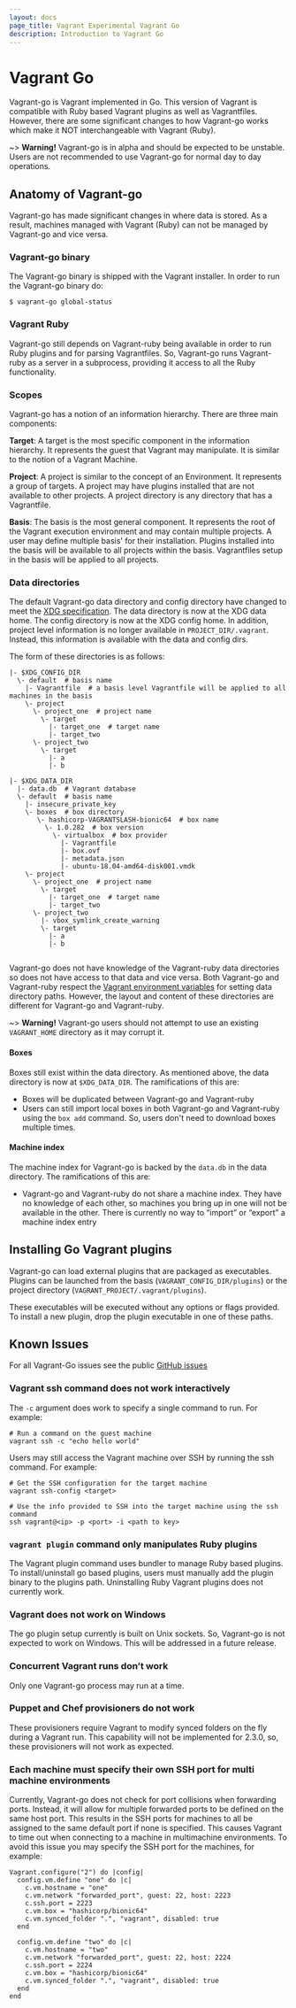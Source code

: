 ```yaml
---
layout: docs
page_title: Vagrant Experimental Vagrant Go
description: Introduction to Vagrant Go
---
```


# Vagrant Go

Vagrant-go is Vagrant implemented in Go. This version of Vagrant is compatible
with Ruby based Vagrant plugins as well as Vagrantfiles. However, there are
some significant changes to how Vagrant-go works which make it NOT interchangeable
with Vagrant (Ruby).

~> **Warning!** Vagrant-go is in alpha and should be expected to be unstable.
Users are not recommended to use Vagrant-go for normal day to day operations.

## Anatomy of Vagrant-go

Vagrant-go has made significant changes in where data is stored. As a result,
machines managed with Vagrant (Ruby) can not be managed by Vagrant-go and vice versa.

### Vagrant-go binary

The Vagrant-go binary is shipped with the Vagrant installer. In order to run the Vagrant-go
binary do:

```
$ vagrant-go global-status
```

### Vagrant Ruby

Vagrant-go still depends on Vagrant-ruby being available in order to run Ruby plugins
and for parsing Vagrantfiles. So, Vagrant-go runs Vagrant-ruby as a server in a subprocess,
providing it access to all the Ruby functionality.

### Scopes

Vagrant-go has a notion of an information hierarchy. There are three main components:

**Target**: A target is the most specific component in the information hierarchy. It
represents the guest that Vagrant may manipulate. It is similar to the notion of a
Vagrant Machine.

**Project**: A project is similar to the concept of an Environment. It represents
a group of targets. A project may have plugins installed that are not available
to other projects. A project directory is any directory that has a Vagrantfile.

**Basis**: The basis is the most general component. It represents the root of the Vagrant
execution environment and may contain multiple projects. A user may define multiple basis'
for their installation. Plugins installed into the basis will be available to all projects
within the basis. Vagrantfiles setup in the basis will be applied to all projects.

### Data directories

The default Vagrant-go data directory and config directory have changed to meet the
[XDG specification](https://pkg.go.dev/github.com/adrg/xdg).
The data directory is now at the XDG data home. The config directory is now at the
XDG config home. In addition, project level information is no longer available in
`PROJECT_DIR/.vagrant`. Instead, this information is available with the data and config dirs.

The form of these directories is as follows:

```
|- $XDG_CONFIG_DIR
  \- default  # basis name
    |- Vagrantfile  # a basis level Vagrantfile will be applied to all machines in the basis
    \- project
      \- project_one  # project name
        \- target
          |- target_one  # target name
          |- target_two
      \- project_two
        \- target
          |- a
          |- b
```

```
|- $XDG_DATA_DIR
  |- data.db  # Vagrant database
  \- default  # basis name
    |- insecure_private_key
    \- boxes  # box directory
       \- hashicorp-VAGRANTSLASH-bionic64  # box name
         \- 1.0.282  # box version
           \- virtualbox  # box provider
             |- Vagrantfile
             |- box.ovf
             |- metadata.json
             |- ubuntu-18.04-amd64-disk001.vmdk
    \- project
      \- project_one  # project name
        \- target
          |- target_one  # target name
          |- target_two
      \- project_two
        |- vbox_symlink_create_warning
        \- target
          |- a
          |- b


```

Vagrant-go does not have knowledge of the Vagrant-ruby data directories so does not
have access to that data and vice versa. Both Vagrant-go and Vagrant-ruby
respect the [Vagrant environment variables](/vagrant/docs/other/environmental-variables/) for
setting data directory paths. However, the layout and content of these directories
are different for Vagrant-go and Vagrant-ruby.

~> **Warning!** Vagrant-go users should not attempt to use an existing `VAGRANT_HOME`
directory as it may corrupt it.


#### Boxes

Boxes still exist within the data directory. As mentioned above, the data directory is now
at `$XDG_DATA_DIR`. The ramifications of this are:
 - Boxes will be duplicated between Vagrant-go and Vagrant-ruby
 - Users can still import local boxes in both Vagrant-go and Vagrant-ruby using the
   `box add` command. So, users don't need to download boxes multiple times.

#### Machine index

The machine index for Vagrant-go is backed by the `data.db` in the data directory.
The ramifications of this are:
- Vagrant-go and Vagrant-ruby do  not share a machine index. They have no knowledge of
  each other, so machines you bring up in one will not be available in the other. There is
  currently no way to “import” or “export” a machine index entry

## Installing Go Vagrant plugins

Vagrant-go can load external plugins that are packaged as executables. Plugins can be
launched from the basis (`VAGRANT_CONFIG_DIR/plugins`) or the project directory
(`VAGRANT_PROJECT/.vagrant/plugins`).

These executables will be executed without any options or flags provided.
To install a new plugin, drop the plugin executable in one of these paths.

## Known Issues

For all Vagrant-Go issues see the public [GitHub issues](https://github.com/hashicorp/vagrant/labels/vagrant-go)

### Vagrant ssh command does not work interactively

The `-c` argument does work to specify a single command to run. For example:
```
# Run a command on the guest machine
vagrant ssh -c "echo hello world"
```

Users may still access the Vagrant machine over SSH by running the ssh command. For example:
```
# Get the SSH configuration for the target machine
vagrant ssh-config <target>

# Use the info provided to SSH into the target machine using the ssh command
ssh vagrant@<ip> -p <port> -i <path to key>
```

### `vagrant plugin` command only manipulates Ruby plugins

The Vagrant plugin command uses bundler to manage Ruby based plugins. To install/uninstall
go based plugins, users must manually add the plugin binary to the plugins path.
Uninstalling Ruby Vagrant plugins does not currently work.

### Vagrant does not work on Windows

The go plugin setup currently is built on Unix sockets. So, Vagrant-go is not expected to
work on Windows. This will be addressed in a future release.

### Concurrent Vagrant runs don’t work

Only one Vagrant-go process may run at a time.

### Puppet and Chef provisioners do not work

These provisioners require Vagrant to modify synced folders on the fly during a Vagrant run.
This capability will not be implemented for 2.3.0, so, these provisioners will not work as
expected.

### Each machine must specify their own SSH port for multi machine environments

Currently, Vagrant-go does not check for port collisions when forwarding ports. Instead, it
will allow for multiple forwarded ports to be defined on the same host port. This results in
the SSH ports for machines to all be assigned to the same default port if none is specified.
This causes Vagrant to time out when connecting to a machine in multimachine environments. To
avoid this issue you may specify the SSH port for the machines, for example:
```
Vagrant.configure("2") do |config|
  config.vm.define "one" do |c|
    c.vm.hostname = "one"
    c.vm.network "forwarded_port", guest: 22, host: 2223
    c.ssh.port = 2223
    c.vm.box = "hashicorp/bionic64"
    c.vm.synced_folder ".", "vagrant", disabled: true
  end

  config.vm.define "two" do |c|
    c.vm.hostname = "two"
    c.vm.network "forwarded_port", guest: 22, host: 2224
    c.ssh.port = 2224
    c.vm.box = "hashicorp/bionic64"
    c.vm.synced_folder ".", "vagrant", disabled: true
  end
end
```
